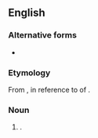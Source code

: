 ==English==

===Alternative forms===
* {{l|en|mithridatisation}} {{q|UK}}

===Etymology===
From {{suffix|en|mithridatize|ation}}, in reference to {{w|Mithridates VI of Pontus|Mithridates VI}} of {{w|Pontus}}.

===Noun===
{{en-noun|-}}

# {{lb|en|US|rare}} {{synonym of|en|mithridatism}}.

{{cln|en|eponyms|terms suffixed with -ization}}
{{c|en|Poisons}}